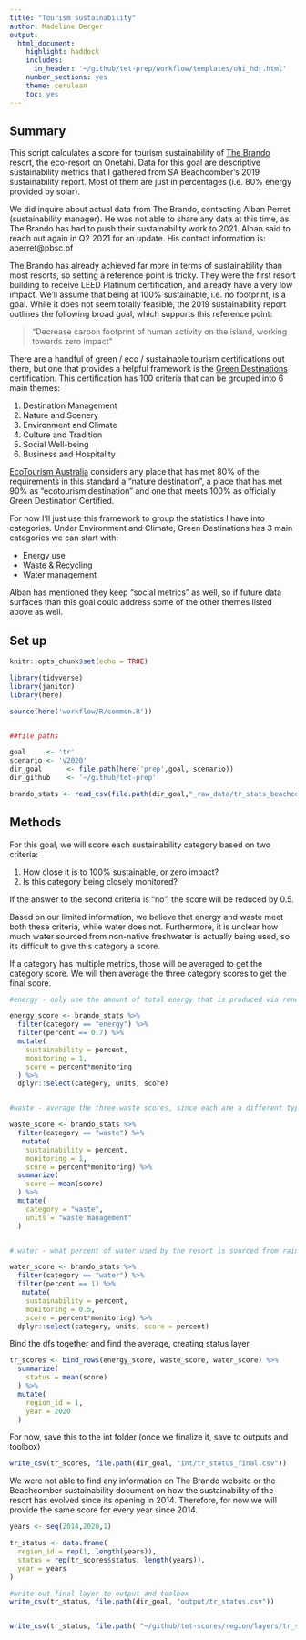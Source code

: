 ```yaml
---
title: "Tourism sustainability"
author: Madeline Berger
output:
  html_document:
    highlight: haddock
    includes:
      in_header: '~/github/tet-prep/workflow/templates/ohi_hdr.html' 
    number_sections: yes
    theme: cerulean
    toc: yes
---
```


## Summary 

This script calculates a score for tourism sustainability of [The Brando](https://thebrando.com/) resort, the eco-resort on Onetahi. Data for this goal are descriptive sustainability metrics that I gathered from SA Beachcomber's 2019 sustainability report. Most of them are just in percentages (i.e. 80% energy provided by solar).

We did inquire about actual data from The Brando, contacting Alban Perret (sustainability manager). He was not able to share any data at this time, as The Brando has had to push their sustainability work to 2021. Alban said to reach out again in Q2 2021 for an update. His contact information is: aperret@pbsc.pf

The Brando has already achieved far more in terms of sustainability than most resorts, so setting a reference point is tricky. They were the first resort building to receive LEED Platinum certification, and already have a very low impact. We'll assume that being at 100% sustainable, i.e. no footprint, is a goal. While it does not seem totally feasible, the 2019 sustainability report outlines the following broad goal, which supports this reference point: 

>"Decrease carbon footprint of human activity on the island, working towards zero impact"


There are a handful of green / eco / sustainable tourism certifications out there, but one that provides a helpful framework is the [Green Destinations](https://greendestinations.org/green-destinations-standard/) certification. This certification has 100 criteria that can be grouped into 6 main themes: 

1. Destination Management
2. Nature and Scenery 
3. Environment and Climate
4. Culture and Tradition
5. Social Well-being
6. Business and Hospitality

[EcoTourism Australia](https://www.ecotourism.org.au/our-certification-programs/eco-destination-certification/) considers any place that has met 80% of the requirements in this standard a "nature destination", a place that has met 90% as "ecotourism destination" and one that meets 100% as officially Green Destination Certified. 

For now I'll just use this framework to group the statistics I have into categories. Under Environment and Climate, Green Destinations has 3 main categories we can start with:  

* Energy use
* Waste & Recycling
* Water management

Alban has mentioned they keep "social metrics" as well, so if future data surfaces than this goal could address some of the other themes listed above as well. 


## Set up 
```r
knitr::opts_chunk$set(echo = TRUE)

library(tidyverse)
library(janitor)
library(here)

source(here('workflow/R/common.R'))


##file paths

goal     <- 'tr'
scenario <- 'v2020'
dir_goal      <- file.path(here('prep',goal, scenario))
dir_github    <- '~/github/tet-prep'

brando_stats <- read_csv(file.path(dir_goal,"_raw_data/tr_stats_beachcomber.csv"))
```


## Methods

For this goal, we will score each sustainability category based on two criteria: 

1. How close it is to 100% sustainable, or zero impact?
2. Is this category being closely monitored?

If the answer to the second criteria is "no", the score will be reduced by 0.5.

Based on our limited information, we believe that energy and waste meet both these criteria, while water does not. Furthermore, it is unclear how much water sourced from non-native freshwater is actually being used, so its difficult to give this category a score. 

If a category has multiple metrics, those will be averaged to get the category score. We will then average the three category scores to get the final score. 

```r

#energy - only use the amount of total energy that is produced via renewable efforts, the air conditioning stat isn't helpful without knowing how much air conditioning makes up of all energy usage (although its probably a lot) 

energy_score <- brando_stats %>% 
  filter(category == "energy") %>% 
  filter(percent == 0.7) %>%
  mutate(
    sustainability = percent,
    monitoring = 1,
    score = percent*monitoring
  ) %>% 
  dplyr::select(category, units, score)


#waste - average the three waste scores, since each are a different type of waste

waste_score <- brando_stats %>% 
  filter(category == "waste") %>%
   mutate(
    sustainability = percent,
    monitoring = 1,
    score = percent*monitoring) %>% 
  summarize(
    score = mean(score)
  ) %>% 
  mutate(
    category = "waste",
    units = "waste management"
  )


# water - what percent of water used by the resort is sourced from rainwater, desal or other non-freshwater sources 

water_score <- brando_stats %>% 
  filter(category == "water") %>% 
  filter(percent == 1) %>% 
   mutate(
    sustainability = percent,
    monitoring = 0.5,
    score = percent*monitoring) %>% 
  dplyr::select(category, units, score = percent)

```

Bind the dfs together and find the average, creating status layer 

```r

tr_scores <- bind_rows(energy_score, waste_score, water_score) %>% 
  summarize(
    status = mean(score)
  ) %>% 
  mutate(
    region_id = 1,
    year = 2020
  )

```

For now, save this to the int folder (once we finalize it, save to outputs and toolbox)

```r

write_csv(tr_scores, file.path(dir_goal, "int/tr_status_final.csv"))


```

We were not able to find any information on The Brando website or the Beachcomber sustainability document on how the sustainability of the resort has evolved since its opening in 2014. Therefore, for now we will provide the same score for every year since 2014.

```r

years <- seq(2014,2020,1)

tr_status <- data.frame(
  region_id = rep(1, length(years)),
  status = rep(tr_scores$status, length(years)),
  year = years
)

#write out final layer to output and toolbox
write_csv(tr_status, file.path(dir_goal, "output/tr_status.csv"))


write_csv(tr_status, file.path( "~/github/tet-scores/region/layers/tr_status.csv"))

```

